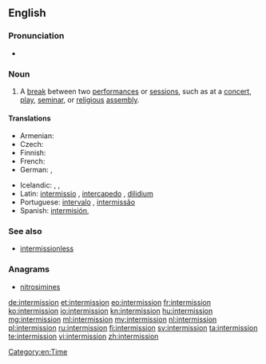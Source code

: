 ==English==

===Pronunciation===
* {{rhymes|ɪʃən}}

===Noun===
{{en-noun}}

# A [[break]] between two [[performance]]s or [[session]]s, such as at a [[concert]], [[play]], [[seminar]], or [[religious]] [[assembly]].

====Translations====
{{trans-top|break between performances or sessions}}
* Armenian: {{t+|hy|դադար|tr=dadar}}
* Czech: {{t|cs|přestávka|f}}
* Finnish: {{t+|fi|väliaika}}
* French: {{t+|fr|intermission}}
* German: {{t+|de|Unterbrechung}}, {{t+|de|Pause}}
{{trans-mid}}
* Icelandic: {{t+|is|hlé|n}}, {{t+|is|hvíld|f}}, {{t|is|aflát|n}}
* Latin: [[intermissio]] {{g|f}}, [[intercapedo]] {{g|f}}, [[dilidium]] {{g|n}}
* Portuguese: [[intervalo]] {{g|m}}, [[intermissão]] {{g|f}}
* Spanish: [[intermisión]], {{t|es|intermedio|m}}
{{trans-bottom}}

===See also===
* [[intermissionless]]

===Anagrams===
* [[nitrosimines#English|nitrosimines]]

[[Category:en:Time]]

[[de:intermission]]
[[et:intermission]]
[[eo:intermission]]
[[fr:intermission]]
[[ko:intermission]]
[[io:intermission]]
[[kn:intermission]]
[[hu:intermission]]
[[mg:intermission]]
[[ml:intermission]]
[[my:intermission]]
[[nl:intermission]]
[[pl:intermission]]
[[ru:intermission]]
[[fi:intermission]]
[[sv:intermission]]
[[ta:intermission]]
[[te:intermission]]
[[vi:intermission]]
[[zh:intermission]]